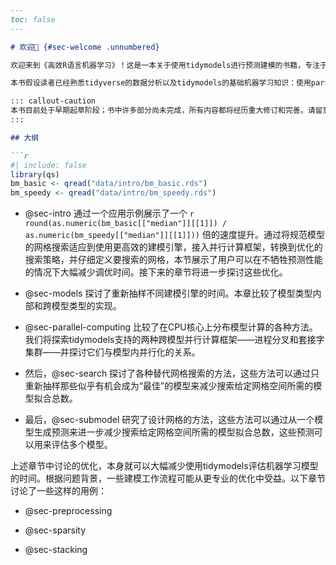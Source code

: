 ```markdown
---
toc: false
---

# 欢迎🐛 {#sec-welcome .unnumbered}

欢迎来到《高效R语言机器学习》！这是一本关于使用tidymodels进行预测建模的书籍，专注于减少训练机器学习模型所需的时间和内存，同时不牺牲预测性能。

本书假设读者已经熟悉tidyverse的数据分析以及tidymodels的基础机器学习知识：使用parsnip拟合模型，使用rsample重新抽样数据，以及使用tune调整模型参数。有关tidy数据分析的更多信息，请参见@wickham2023。有关tidymodels预测建模的基础知识，请参见@kuhn2022。

::: callout-caution
本书目前处于早期起草阶段；书中许多部分尚未完成，所有内容都将经历重大修订和完善。请留意像这样的提示注释，以更好地了解您在整个网站上找到的内容状态。
:::

## 大纲

```r
#| include: false
library(qs)
bm_basic <- qread("data/intro/bm_basic.rds")
bm_speedy <- qread("data/intro/bm_speedy.rds")
```

-   @sec-intro 通过一个应用示例展示了一个 `r round(as.numeric(bm_basic[["median"]][[1]]) / as.numeric(bm_speedy[["median"]][[1]]))` 倍的速度提升。通过将规范模型的网格搜索适应到使用更高效的建模引擎，接入并行计算框架，转换到优化的搜索策略，并仔细定义要搜索的网格，本节展示了用户可以在不牺牲预测性能的情况下大幅减少调优时间。接下来的章节将进一步探讨这些优化。

-   @sec-models 探讨了重新抽样不同建模引擎的时间。本章比较了模型类型内部和跨模型类型的实现。

    <!--# 我们应该在这里提到线程吗？对于预测与计算性能讨论来说太早了吗？ -->

-   @sec-parallel-computing 比较了在CPU核心上分布模型计算的各种方法。我们将探索tidymodels支持的两种跨模型并行计算框架——进程分叉和套接字集群——并探讨它们与模型内并行化的关系。

-   然后，@sec-search 探讨了各种替代网格搜索的方法，这些方法可以通过只重新抽样那些似乎有机会成为“最佳”的模型来减少搜索给定网格空间所需的模型拟合总数。

-   最后，@sec-submodel 研究了设计网格的方法，这些方法可以通过从一个模型生成预测来进一步减少搜索给定网格空间所需的模型拟合总数，这些预测可以用来评估多个模型。

上述章节中讨论的优化，本身就可以大幅减少使用tidymodels评估机器学习模型的时间。根据问题背景，一些建模工作流程可能从更专业的优化中受益。以下章节讨论了一些这样的用例：

-   @sec-preprocessing

<!-- -->

-   @sec-sparsity

-   @sec-stacking
